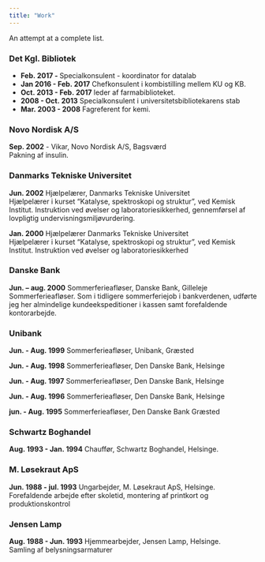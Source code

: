 ```yaml
---
title: "Work"
---
```


An attempt at a complete list.

### Det Kgl. Bibliotek
  - **Feb. 2017 - ** Specialkonsulent - koordinator for datalab  
  - **Jan 2016 - Feb. 2017** Chefkonsulent i kombistilling mellem KU og KB.  
  - **Oct. 2013 - Feb. 2017** leder af farmabiblioteket.  
  - **2008 - Oct. 2013** Specialkonsulent i universitetsbibliotekarens stab  
  - **Mar. 2003 - 2008** Fagreferent for kemi.


### Novo Nordisk A/S

**Sep. 2002** - Vikar, Novo Nordisk A/S, Bagsværd  
Pakning af insulin.

### Danmarks Tekniske Universitet
**Jun. 2002** Hjælpelærer, Danmarks Tekniske Universitet  
Hjælpelærer i kurset "Katalyse, spektroskopi og struktur", ved Kemisk Institut. Instruktion ved øvelser og laboratoriesikkerhed, gennemførsel af lovpligtig undervisningsmiljøvurdering.

**Jan. 2000** Hjælpelærer Danmarks Tekniske Universitet  
Hjælpelærer i kurset "Katalyse, spektroskopi og struktur", ved Kemisk Institut. Instruktion ved øvelser og laboratoriesikkerhed


### Danske Bank
**Jun. -- aug. 2000** Sommerferieafløser, Danske Bank, Gilleleje  
Sommerferieafløser. Som i tidligere sommerferiejob i bankverdenen, udførte jeg her almindelige kundeekspeditioner i kassen samt forefaldende kontorarbejde.

### Unibank
**Jun. - Aug. 1999** Sommerferieafløser, Unibank, Græsted

**Jun. - Aug. 1998** Sommerferieafløser, Den Danske Bank, Helsinge

**Jun. - Aug. 1997** Sommerferieafløser, Den Danske Bank, Helsinge

**Jun. - Aug. 1996** Sommerferieafløser, Den Danske Bank, Helsinge

**jun. - Aug. 1995** Sommerferieafløser, Den Danske Bank Græsted

### Schwartz Boghandel
**Aug. 1993 - Jan. 1994** Chauffør, Schwartz Boghandel, Helsinge.


### M. Løsekraut ApS
**Jun. 1988 - jul. 1993** Ungarbejder, M. Løsekraut ApS, Helsinge.  
Forefaldende arbejde efter skoletid, montering af printkort og produktionskontrol

### Jensen Lamp
**Aug. 1988 - Jun. 1993** Hjemmearbejder, Jensen Lamp, Helsinge.  
Samling af belysningsarmaturer
